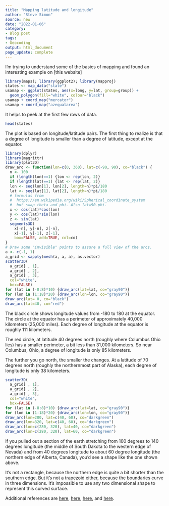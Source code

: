 ```yaml
---
title: "Mapping latitude and longitude"
author: "Steve Simon"
source: new
date: "2022-01-06"
category: 
- Blog post
tags:
- Geocoding
output: html_document
page_update: complete
---
```


I'm trying to understand some of the basics of mapping and found an interesting example on [this website]

```r
library(maps); library(ggplot2); library(mapproj)
states <- map_data("state")
usamap <- ggplot(states, aes(x=long, y=lat, group=group)) +
  geom_polygon(fill="white", colour="black")
usamap + coord_map("mercator")
usamap + coord_map("azequalarea") 
```

It helps to peek at the first few rows of data.

```r
head(states)
```

The plot is based on longitude/latitude pairs. The first thing to realize is that a degree of longitude is smaller than a degree of latitude, except at the equator. 

```r
library(dplyr)
library(magrittr)
library(plot3D)
draw_arc <- function(lon=c(0, 360), lat=c(-90, 90), co="black") {
  n <- 100
  if (length(lon)==1) {lon <- rep(lon, 2)}
  if (length(lat)==1) {lat <- rep(lat, 2)}
  lon <- seq(lon[1], lon[2], length=n)*pi/180
  lat <- seq(lat[1], lat[2], length=n)*pi/180
  # formulas from 
  #  https://en.wikipedia.org/wiki/Spherical_coordinate_system
  #  but swap theta and phi. Also lat=90-phi.
  x <- cos(lat)*cos(lon)
  y <- cos(lat)*sin(lon)
  z <- sin(lat)
  segments3D(
    x[-n], y[-n], z[-n], 
    x[-1], y[-1], z[-1], 
    box=FALSE, add=TRUE, col=co)
}
# Draw some "invisible" points to assure a full view of the arcs.
a <- c(-1, 1)
a_grid <- sapply(mesh(a, a, a), as.vector)
scatter3D(
  a_grid[ , 1], 
  a_grid[ , 2], 
  a_grid[ , 3], 
  col="white", 
  box=FALSE)  
for (lat in (-8:8)*10) {draw_arc(lat=lat, co="gray90")}
for (lon in (1:18)*20) {draw_arc(lon=lon, co="gray90")}
draw_arc(lat= 0, co="black")
draw_arc(lat=40, co="red")
```

The black circle shows longitude values from -180 to 180 at the equator. The circle at the equator has a perimeter of approximately 40,000 kilometers (25,000 miles). Each degree of longitude at the equator is roughly 111 kilometers.

The red circle, at latitude 40 degrees north (roughly where Columbus Ohio lies) has a smaller perimeter, a bit less than 31,000 kilometers. So near Columbus, Ohio, a degree of longitude is only 85 kilometers.

The further you go north, the smaller the changes. At a latitude of 70 degrees north (roughly the northernmost part of Alaska), each degree of longitude is only 38 kilometers.

```r
scatter3D(
  a_grid[ , 1], 
  a_grid[ , 2], 
  a_grid[ , 3], 
  col="white", 
  box=FALSE)  
for (lat in (-8:8)*10) {draw_arc(lat=lat, co="gray90")}
for (lon in (1:18)*20) {draw_arc(lon=lon, co="gray90")}
draw_arc(lon=280, lat=c(40, 60), co="darkgreen")
draw_arc(lon=320, lat=c(40, 60), co="darkgreen")
draw_arc(lon=c(280, 320), lat=40, co="darkgreen")
draw_arc(lon=c(280, 320), lat=60, co="darkgreen")
```

If you pulled out a section of the earth stretching from 100 degrees to 140 degrees longitude (the middle of South Dakota to the western edge of Nevada) and from 40 degrees longitude to about 60 degree longitude (the northern edge of Alberta, Canada), you'd see a shape like the one shown above.

It's not a rectangle, because the northern edge is quite a bit shorter than the southern edge. But it's not a trapezoid either, because the boundaries curve in three dimensions. It's impossible to use any two dimensional shape to represent this curved surface.

Additional references are [here][ucs1], [here][ear1], [here][mgi1], and [here][tid1].

[ucs1]: https://www.nceas.ucsb.edu/sites/default/files/2020-04/OverviewCoordinateReferenceSystems.pdf
[ear1]: https://www.earthdatascience.org/courses/earth-analytics/spatial-data-r/understand-epsg-wkt-and-other-crs-definition-file-types/
[mgi1]: https://mgimond.github.io/Spatial/coordinate-systems-in-r.html
[tid1]: https://ggplot2.tidyverse.org/reference/coord_map.html
[rpu1]: https://rpubs.com/Augusto86/697809